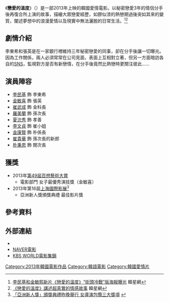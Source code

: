 {{Infobox Film
|片名        = 戀愛的溫度
|電影原名    = {{lang|ko|연애의 온도}}
|圖像        = [[File:Very_Ordinary_Couple.jpg|250px]]
|圖像說明    = 
|導演        = [[魯德|魯德]]
|監製        = 
|製片        = 
|編劇        = 魯德
|劇本        = 
|故事        = 
|原著        = 
|旁白        = 
|統籌        = 
|主演        = {{ubl|[[李民基|李民基]]|[[金敏喜|金敏喜]]}}
|分級        = 
|副標題      = 
|主題曲      = 
|片頭曲      = 
|片尾曲      = 
|配樂        =
|攝影        = 
|剪輯        = 
|製片商      = 
|發行商      = 
|上映日期    = {{flagicon|KOR}}2013年3月21日
|發行日期    =
|片長        = 112分鐘
|產地        = {{KOR}}
|語言        = [[韓語|韓語]]
|官方網站    = 
|預算        = 
|票房        = 
|前集        = 
|續集        = 
|中國大陸片名= 恋爱的温度
|港澳片名    = 
|新馬片名    = 
|台灣片名    = 
|sarft_id    = <!-- 公映許可號碼 -->
|amg_id      = <!-- AMG（All Media Guide）ID -->
|imdb_id     = <!-- IMDB（互聯網電影數據庫）ID -->
}}

《'''戀愛的溫度'''》（{{lang-ko|연애의 온도}}）是一部2013年上映的韓國愛情電影。以秘密戀愛3年的情侶分手後再復合所上演的故事，描繪大眾戀愛經歷，如膠似漆的熱戀期過後突如其來的變質，闡述夢想中的浪漫愛情以及現實中無法灑脫的日常生活。<ref>[http://www.koreastardaily.com/tc/news/25625 李民基和金敏熙新片《戀愛的溫度》“街頭冷戰”版海報曝光] {{Wayback|url=http://www.koreastardaily.com/tc/news/25625 |date=20191206185805 }} 韓星網</ref><ref>[http://www.koreastardaily.com/tc/news/25685 《戀愛的溫度》講述超真實的情感故事] {{Wayback|url=http://www.koreastardaily.com/tc/news/25685 |date=20191208032004 }} 韓星網</ref>

== 劇情介紹 ==
李東希和張英是在一家銀行裡維持三年秘密戀愛的同事，卻在分手後讓一切曝光。因為工作關係，兩人必須常常在公司見面，表面上互相對立著，但另一方面暗訪各自的[[SNS|SNS]]，監視對方是否有新戀情，在分手後竟然比熱戀時更關注彼此……

== 演員陣容 ==
*[[李民基|李民基]] 飾 李東希
*[[金敏喜|金敏喜]] 飾 張英
*[[崔武成|崔武成]] 飾 金科長
*[[羅美蘭|羅美蘭]] 飾 孫次長
*[[夏沇秀|夏沇秀]] 飾 孝善
*[[李文貞|李文貞]] 飾 崔小姐
*[[金康賢|金康賢]] 飾 朴係長
*[[崔貴華|崔貴華]] 飾 孫次長的新郎
*[[朴秉恩|朴秉恩]] 飾 閔次長

== 獲獎 ==
*2013年[[第49屆百想藝術大賞|第49屆百想藝術大賞]]
**電影部門 女子最優秀演技獎（金敏喜）
*2013年第16屆[[上海國際影展|上海國際影展]]<ref>[http://www.siff.com/Information/ViewDetail.aspx?ParentCategoryID=463d292a-0cba-407e-a45e-ccd1dbc11f5e&InfoGuid=e0779bbd-5ec3-4519-88f8-2fb42ff30fca 「亞洲新人獎」頒獎典禮昨晚舉行 女導演包攬三大獎項] {{webarchive|url=https://web.archive.org/web/20160307055337/http://www.siff.com/Information/ViewDetail.aspx?ParentCategoryID=463d292a-0cba-407e-a45e-ccd1dbc11f5e&InfoGuid=e0779bbd-5ec3-4519-88f8-2fb42ff30fca |date=2016-03-07 }}</ref>
**亞洲新人獎頒獎典禮 最佳影片獎

== 參考資料 ==
{{reflist}}
== 外部連結 ==
*{{official|http://www.loveis2013.kr/}}{{ko}}
*[http://movie.naver.com/movie/bi/mi/basic.nhn?code=96959 NAVER電影] {{Wayback|url=http://movie.naver.com/movie/bi/mi/basic.nhn?code=96959 |date=20171018222949 }}{{ko}}
*[http://world.kbs.co.kr/chinese/program/program_movie_detail.htm?No=105604 KBS WORLD電影集錦] {{Wayback|url=http://world.kbs.co.kr/chinese/program/program_movie_detail.htm?No=105604 |date=20190916132009 }}{{zh}}

{{DEFAULTSORT:LIAN}}
[[Category:2013年韓國電影作品|Category:2013年韓國電影作品]]
[[Category:韓語電影|Category:韓語電影]]
[[Category:韓國愛情片|Category:韓國愛情片]]